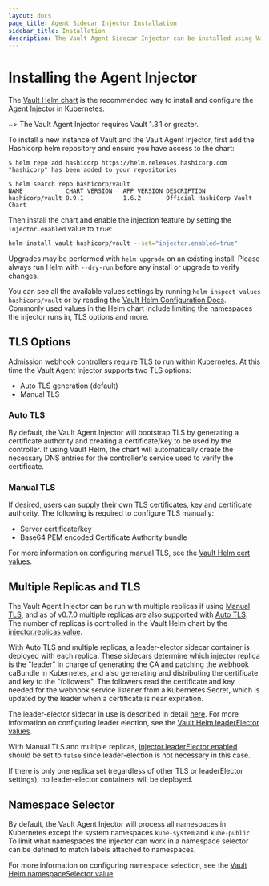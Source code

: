 ```yaml
---
layout: docs
page_title: Agent Sidecar Injector Installation
sidebar_title: Installation
description: The Vault Agent Sidecar Injector can be installed using Vault Helm.
---
```


# Installing the Agent Injector

The [Vault Helm chart](/docs/platform/k8s/helm) is the recommended way to
install and configure the Agent Injector in Kubernetes.

~> The Vault Agent Injector requires Vault 1.3.1 or greater.

To install a new instance of Vault and the Vault Agent Injector, first add the
Hashicorp helm repository and ensure you have access to the chart:

```shell-session
$ helm repo add hashicorp https://helm.releases.hashicorp.com
"hashicorp" has been added to your repositories

$ helm search repo hashicorp/vault
NAME           	CHART VERSION	APP VERSION	DESCRIPTION
hashicorp/vault	0.9.1        	1.6.2      	Official HashiCorp Vault Chart
```

Then install the chart and enable the injection feature by setting the
`injector.enabled` value to `true`:

```bash
helm install vault hashicorp/vault --set="injector.enabled=true"
```

Upgrades may be performed with `helm upgrade` on an existing install. Please
always run Helm with `--dry-run` before any install or upgrade to verify
changes.

You can see all the available values settings by running `helm inspect values hashicorp/vault` or by reading the [Vault Helm Configuration
Docs](/docs/platform/k8s/helm/configuration). Commonly used values in the Helm
chart include limiting the namespaces the injector runs in, TLS options and
more.

## TLS Options

Admission webhook controllers require TLS to run within Kubernetes. At this time
the Vault Agent Injector supports two TLS options:

- Auto TLS generation (default)
- Manual TLS

### Auto TLS

By default, the Vault Agent Injector will bootstrap TLS by generating a certificate
authority and creating a certificate/key to be used by the controller. If using
Vault Helm, the chart will automatically create the necessary DNS entries for the
controller's service used to verify the certificate.

### Manual TLS

If desired, users can supply their own TLS certificates, key and certificate authority.
The following is required to configure TLS manually:

- Server certificate/key
- Base64 PEM encoded Certificate Authority bundle

For more information on configuring manual TLS, see the [Vault Helm cert values](/docs/platform/k8s/helm/configuration#certs).

## Multiple Replicas and TLS

The Vault Agent Injector can be run with multiple replicas if using [Manual
TLS](#manual-tls), and as of v0.7.0 multiple replicas are also supported with
[Auto TLS](#auto-tls). The number of replicas is controlled in the Vault Helm
chart by the [injector.replicas
value](/docs/platform/k8s/helm/configuration#replicas).

With Auto TLS and multiple replicas, a leader-elector sidecar container is
deployed with each replica. These sidecars determine which injector replica is
the "leader" in charge of generating the CA and patching the webhook caBundle in
Kubernetes, and also generating and distributing the certificate and key to the
"followers". The followers read the certificate and key needed for the webhook
service listener from a Kubernetes Secret, which is updated by the leader when a
certificate is near expiration.

The leader-elector sidecar in use is described in detail [here][k8s-blog]. For
more information on configuring leader election, see the [Vault Helm
leaderElector values](/docs/platform/k8s/helm/configuration#leaderelector).

With Manual TLS and multiple replicas,
[injector.leaderElector.enabled](/docs/platform/k8s/helm/configuration#enabled-2)
should be set to `false` since leader-election is not necessary in this case.

If there is only one replica set (regardless of other TLS or leaderElector
settings), no leader-elector containers will be deployed.

[k8s-blog]: <https://kubernetes.io/blog/2016/01/simple-leader-election-with-kubernetes/> "Simple leader election with Kubernetes and Docker"

## Namespace Selector

By default, the Vault Agent Injector will process all namespaces in Kubernetes except
the system namespaces `kube-system` and `kube-public`. To limit what namespaces
the injector can work in a namespace selector can be defined to match labels attached
to namespaces.

For more information on configuring namespace selection, see the [Vault Helm namespaceSelector value](/docs/platform/k8s/helm/configuration#namespaceselector).

